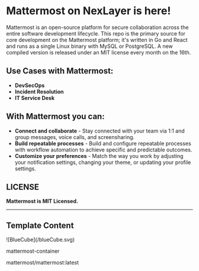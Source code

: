 # Mattermost on NexLayer is here!

Mattermost is an open-source platform for secure collaboration across the entire software development lifecycle. This repo is the primary source for core development on the Mattermost platform; it's written in Go and React and runs as a single Linux binary with MySQL or PostgreSQL. A new compiled version is released under an MIT license every month on the 16th.

## Use Cases with Mattermost:

- **DevSecOps**
- **Incident Resolution**
- **IT Service Desk**

## With Mattermost you can:

- **Connect and collaborate** - Stay connected with your team via 1:1 and group messages, voice calls, and screensharing.
- **Build repeatable processes** - Build and configure repeatable processes with workflow automation to achieve specific and predictable outcomes.
- **Customize your preferences** - Match the way you work by adjusting your notification settings, changing your theme, or updating your profile settings.

## LICENSE

**Mattermost is MIT Licensed.**

---

## Template Content

<div className="mt-[0px] px-5 py-4 flex gap-[14px] max-w-[750px] 2xl:max-w-[1014px] items-center rounded-[7px] bg-card-color">
  <div className="flex justify-center items-center rounded-[7px] p-2 w-[38px] h-[38px] bg-background">
    ![BlueCube](/blueCube.svg)
  </div>
  <div>
    <p className="font-normal text-base text-white">mattermost-container</p>
    <p className="font-normal text-tiny text-description-color">
      mattermost/mattermost:latest
    </p>
  </div>
</div>
